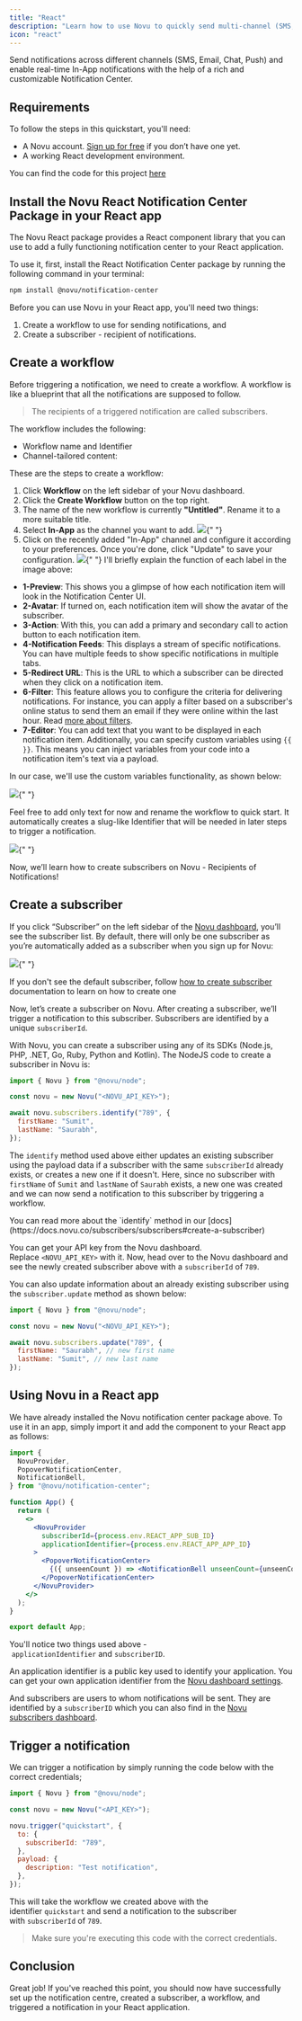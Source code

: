 ```yaml
---
title: "React"
description: "Learn how to use Novu to quickly send multi-channel (SMS, Email, Chat, Push) notifications with React."
icon: "react"
---
```


Send notifications across different channels (SMS, Email, Chat, Push) and enable real-time In-App notifications with the help of a rich and customizable Notification Center.

## Requirements

To follow the steps in this quickstart, you'll need:

- A Novu account. [Sign up for free](http://web.novu.co/?utm_campaign=docs-gs-quick-react) if you don’t have one yet.
- A working React development environment.

You can find the code for this project [here](https://github.com/novuhq/react-quickstart)

## Install the Novu React Notification Center Package in your React app

The Novu React package provides a React component library that you can use to add a fully functioning notification center to your React application.

To use it, first, install the React Notification Center package by running the following command in your terminal:

```bash
npm install @novu/notification-center

```

Before you can use Novu in your React app, you'll need two things:

1. Create a workflow to use for sending notifications, and
2. Create a subscriber - recipient of notifications.

## Create a workflow

Before triggering a notification, we need to create a workflow. A workflow is like a blueprint that all the notifications are supposed to follow.

> The recipients of a triggered notification are called subscribers.

The workflow includes the following:

- Workflow name and Identifier
- Channel-tailored content:

<Snippet file="supported-channels.mdx" />

These are the steps to create a workflow:

1. Click **Workflow** on the left sidebar of your Novu dashboard.
2. Click the **Create Workflow** button on the top right.
3. The name of the new workflow is currently **"Untitled"**. Rename it to a more suitable title.
4. Select **In-App** as the channel you want to add.
   <Frame caption="Select the in-app channel">
     <img src="/images/in-app-react.png" />{" "}
   </Frame>
5. Click on the recently added "In-App" channel and configure it according to your preferences. Once you're done, click "Update" to save your configuration.
   <Frame caption="Configure the in-app node as per your need">
     <img src="/images/configure-in-app-react.png" />{" "}
   </Frame>
   I'll briefly explain the function of each label in the image above:

- **1-Preview**: This shows you a glimpse of how each notification item will look in the Notification Center UI.
- **2-Avatar**: If turned on, each notification item will show the avatar of the subscriber.
- **3-Action**: With this, you can add a primary and secondary call to action button to each notification item.
- **4-Notification Feeds**: This displays a stream of specific notifications. You can have multiple feeds to show specific notifications in multiple tabs.
- **5-Redirect URL**: This is the URL to which a subscriber can be directed when they click on a notification item.
- **6-Filter**: This feature allows you to configure the criteria for delivering notifications. For instance, you can apply a filter based on a subscriber's online status to send them an email if they were online within the last hour. Read [more about filters](https://docs.novu.co/platform/step-filter/#subscriber-seen--read-filters).
- **7-Editor**: You can add text that you want to be displayed in each notification item. Additionally, you can specify custom variables using `{{ }}`. This means you can inject variables from your code into a notification item's text via a payload.

In our case, we'll use the custom variables functionality, as shown below:

<Frame caption="We're gonna use custom variables here">
  <img src="/images/custom-var-react.png" />{" "}
</Frame>

Feel free to add only text for now and rename the workflow to quick start. It automatically creates a slug-like Identifier that will be needed in later steps to trigger a notification.

<Frame caption="Renaming the workflow to 'quickstart'">
  <img src="/images/quickstart-react.png" />{" "}
</Frame>

Now, we’ll learn how to create subscribers on Novu - Recipients of Notifications!

## Create a subscriber

If you click “Subscriber” on the left sidebar of the [Novu dashboard](https://web.novu.co/subscribers?utm_campaign=docs-quick-react), you’ll see the subscriber list. By default, there will only be one subscriber as you’re automatically added as a subscriber when you sign up for Novu:

<Frame caption="One subscriber is automatically created when you sign up">
  <img src="/images/auto-sub-react.png" />{" "}
</Frame>

<Note>If you don't see the default subscriber, follow [how to create subscriber](/subscribers/subscribers#create-a-subscriber) documentation to learn on how to create one </Note>

Now, let’s create a subscriber on Novu. After creating a subscriber, we’ll trigger a notification to this subscriber. Subscribers are identified by a unique `subscriberId`.

With Novu, you can create a subscriber using any of its SDKs (Node.js, PHP, .NET, Go, Ruby, Python and Kotlin). The NodeJS code to create a subscriber in Novu is:

```jsx
import { Novu } from "@novu/node";

const novu = new Novu("<NOVU_API_KEY>");

await novu.subscribers.identify("789", {
  firstName: "Sumit",
  lastName: "Saurabh",
});
```

The `identify` method used above either updates an existing subscriber using the payload data if a subscriber with the same `subscriberId` already exists, or creates a new one if it doesn't. Here, since no subscriber with `firstName` of `Sumit` and `lastName` of `Saurabh` exists, a new one was created and we can now send a notification to this subscriber by triggering a workflow.

<Info>
  You can read more about the `identify` method in our
  [docs](https://docs.novu.co/subscribers/subscribers#create-a-subscriber)
</Info>

You can get your API key from the Novu dashboard. Replace `<NOVU_API_KEY>` with it. Now, head over to the Novu dashboard and see the newly created subscriber above with a `subscriberId` of `789`.

You can also update information about an already existing subscriber using the `subscriber.update` method as shown below:

```jsx
import { Novu } from "@novu/node";

const novu = new Novu("<NOVU_API_KEY>");

await novu.subscribers.update("789", {
  firstName: "Saurabh", // new first name
  lastName: "Sumit", // new last name
});
```

## Using Novu in a React app

We have already installed the Novu notification center package above. To use it in an app, simply import it and add the component to your React app as follows:

```jsx
import {
  NovuProvider,
  PopoverNotificationCenter,
  NotificationBell,
} from "@novu/notification-center";

function App() {
  return (
    <>
      <NovuProvider
        subscriberId={process.env.REACT_APP_SUB_ID}
        applicationIdentifier={process.env.REACT_APP_APP_ID}
      >
        <PopoverNotificationCenter>
          {({ unseenCount }) => <NotificationBell unseenCount={unseenCount} />}
        </PopoverNotificationCenter>
      </NovuProvider>
    </>
  );
}

export default App;
```

You'll notice two things used above - `applicationIdentifier` and `subscriberID`.

An application identifier is a public key used to identify your application. You can get your own application identifier from the [Novu dashboard settings](https://web.novu.co/settings?utm_campaign=docs-quick-react).

And subscribers are users to whom notifications will be sent. They are identified by a `subscriberID` which you can also find in the [Novu subscribers dashboard](https://web.novu.co/subscribers?utm_campaign=docs-quick-react).

## Trigger a notification

We can trigger a notification by simply running the code below with the correct credentials;

```jsx
import { Novu } from "@novu/node";

const novu = new Novu("<API_KEY>");

novu.trigger("quickstart", {
  to: {
    subscriberId: "789",
  },
  payload: {
    description: "Test notification",
  },
});
```

This will take the workflow we created above with the identifier `quickstart` and send a notification to the subscriber with `subscriberId` of `789`.

> Make sure you're executing this code with the correct credentials.

## Conclusion

Great job! If you've reached this point, you should now have successfully set up the notification centre, created a subscriber, a workflow, and triggered a notification in your React application.
